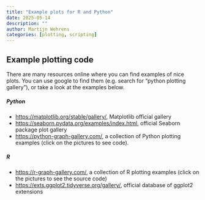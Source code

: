 ```yaml
---
title: "Example plots for R and Python"
date: 2025-05-14
description: ""
author: Martijn Wehrens
categories: [plotting, scripting]
---
```


## Example plotting code

There are many resources online where you can find examples of nice plots. You can use google to find them (e.g. search for "python plotting gallery"),
or take a look at the examples below.

##### Python

- [https://matplotlib.org/stable/gallery/](https://matplotlib.org/stable/gallery/), Matplotlib official gallery
- [https://seaborn.pydata.org/examples/index.html](https://seaborn.pydata.org/examples/index.html), official Seaborn package plot gallery
- [https://python-graph-gallery.com/](https://python-graph-gallery.com/), a collection of Python plotting examples (click on the pictures to see code).

##### R

- [https://r-graph-gallery.com/](https://r-graph-gallery.com/), a collection of R plotting examples (click on the pictures to see the source code)
- [https://exts.ggplot2.tidyverse.org/gallery/](https://exts.ggplot2.tidyverse.org/gallery/), official database of ggplot2 extensions